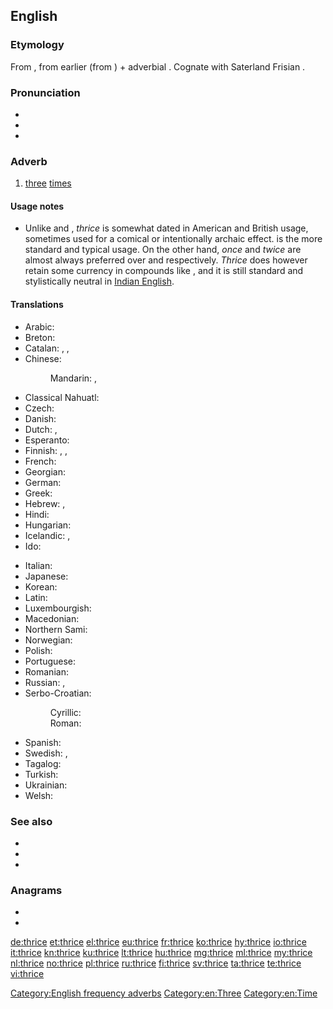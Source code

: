 ==English==
{{number box|en|3}}

===Etymology===
From {{etyl|enm|en}} {{m|enm|thries}}, from earlier {{m|enm|thrie}} (from {{etyl|ang|en}} {{m|ang|þrīġa}}) + adverbial {{term|-s}}. Cognate with Saterland Frisian {{m|stq|träie||thrice}}.

===Pronunciation===
* {{IPA|/θraɪs/|lang=en}}
* {{audio|en-us-thrice.ogg|Audio (US)|lang=en}}
* {{rhymes|aɪs|lang=en}}

===Adverb===
{{en-adv|-}}

# [[three]] [[time]]s

====Usage notes====
* Unlike {{m|en|once}} and {{m|en|twice}}, ''thrice'' is somewhat dated in American and British usage, sometimes used for a comical or intentionally archaic effect. {{m|en|[[three|Three]] [[times]]}} is the more standard and typical usage. On the other hand, ''once'' and ''twice'' are almost always preferred over {{m|en|[[one]] [[time]]}} and {{m|en|[[two]] [[times]]}} respectively. ''Thrice'' does however retain some currency in compounds like {{m|en|thrice-monthly}}, and it is still standard and stylistically neutral in [[Indian English]].

====Translations====
{{trans-top-also|three times|three|time|alt2=times}}
* Arabic: {{t|ar|ثَلَاثَ مَرَّاتٍ|f-p}}
* Breton: {{t|br|[[teir]] [[gwech]]}}
* Catalan: {{t|ca|[[tres]] [[vegada|vegades]]}}, {{t|ca|[[tres]] [[volta|voltes]]}}, {{t|ca|[[tres]] [[cop|cops]]}}
* Chinese:
*: Mandarin: {{t|cmn|[[三]][[次]]|tr=sān cì}}, {{t|cmn|[[三]][[倍]]|tr=sān bèi}}
* Classical Nahuatl: {{t|nci|ēxpa}}
* Czech: {{t|cs|třikrát}}
* Danish: {{t|da|[[tre]] [[gang|gange]]}}
* Dutch: {{t+|nl|driemaal}}, {{t+|nl|driewerf}}
* Esperanto: {{t|eo|trifoje}}
* Finnish: {{qualifier|old-fashioned}} {{t|fi|kolmasti}}, {{t+|fi|kolmesti}}, {{t|fi|[[kolme]] [[kerta|kertaa]]}}
* French: {{t|fr|[[trois]] [[fois]]}}
* Georgian: {{t|ka|სამჯერ|sc=Geor}}
* German: {{t+|de|dreimal}}
* Greek: {{t+|el|τρις}}
* Hebrew: {{t|he|[[פִּי]] [[שָׁלוֹשׁ]]|tr=pí shalósh}}, {{t|he|[[שָׁלוֹשׁ]] [[פעם|פְּעָמִים]]|tr=shalósh p'amím}}
* Hindi: {{t+|hi|तिबारा|sc=Deva}}
* Hungarian: {{t+|hu|háromszor}}
* Icelandic: {{t+|is|þrisvar}}, {{t|is|þrívegis}}
* Ido: {{t|io|trefoye}}
{{trans-mid}}
* Italian: {{t|it|[[tre]] [[volta|volte]]}}
* Japanese: {{t|ja|[[三]][[回]]|tr=さんかい, sankai}}
* Korean: {{t|ko|[[세]] [[번]]|tr=se beon}}
* Latin: {{t+|la|ter}}
* Luxembourgish: {{t|lb|dräimol}}
* Macedonian: {{t|mk|[[три]] [[пати]]}}
* Northern Sami: {{t|se|golbmii}}
* Norwegian: {{t|no|[[tre]] [[gang|ganger]]}}
* Polish: {{t|pl|[[trzy]] [[raz|razy]]}}
* Portuguese: {{t|pt|[[três]] [[vez|vezes]]}}
* Romanian: {{t|ro|[[trei]] [[oară|ori]]}}
* Russian: {{t+|ru|три́жды}}, {{t|ru|[[три]] [[раз|раза]]}}
* Serbo-Croatian:
*: Cyrillic: {{t|sh|три́пут|sc=Cyrl}}
*: Roman: {{t+|sh|tríput}}
* Spanish: {{t|es|[[tres]] [[vez|veces]]}}
* Swedish: {{t|sv|[[tre]] [[gång|gånger]]}}, {{t+|sv|trefalt}}
* Tagalog: {{t+|tl|makaitlo}}
* Turkish: {{t|tr|[[üç]] [[kere]]}}
* Ukrainian: {{t|uk|тричі}}
* Welsh: {{t|cy|teirgwaith}}
{{trans-bottom}}

===See also===
* {{l|en|once}}
* {{l|en|twice}}
* {{l|en|frice}}

===Anagrams===
* {{l|en|crieth}}
* {{l|en|rhetic}}

[[Category:English frequency adverbs]]
[[Category:en:Three]]
[[Category:en:Time]]

[[de:thrice]]
[[et:thrice]]
[[el:thrice]]
[[eu:thrice]]
[[fr:thrice]]
[[ko:thrice]]
[[hy:thrice]]
[[io:thrice]]
[[it:thrice]]
[[kn:thrice]]
[[ku:thrice]]
[[lt:thrice]]
[[hu:thrice]]
[[mg:thrice]]
[[ml:thrice]]
[[my:thrice]]
[[nl:thrice]]
[[no:thrice]]
[[pl:thrice]]
[[ru:thrice]]
[[fi:thrice]]
[[sv:thrice]]
[[ta:thrice]]
[[te:thrice]]
[[vi:thrice]]